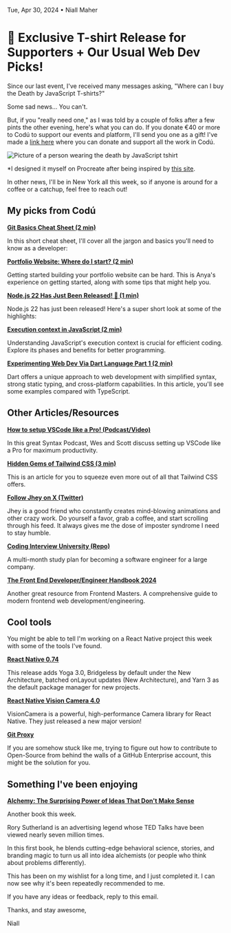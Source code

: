 Tue, Apr 30, 2024 • Niall Maher

# 👀 Exclusive T-shirt Release for Supporters + Our Usual Web Dev Picks!

Since our last event, I've received many messages asking, "Where can I buy the Death by JavaScript T-shirts?"

Some sad news... You can't.

But, if you "really need one," as I was told by a couple of folks after a few pints the other evening, here's what you can do. If you donate €40 or more to Codú to support our events and platform, I'll send you one as a gift! I've made a [link here](https://buy.stripe.com/6oEaELfcv6EH4M0288) where you can donate and support all the work in Codú.

![Picture of a person wearing the death by JavaScript tshirt](https://github.com/NiallJoeMaher/images/blob/main/tshirt/back.jpg?raw=true)

\*I designed it myself on Procreate after being inspired by [this site](https://deathbyjavascript.com/).

In other news, I'll be in New York all this week, so if anyone is around for a coffee or a catchup, feel free to reach out!

## My picks from Codú

**[Git Basics Cheat Sheet (2 min)](https://www.codu.co/articles/git-basics-cheat-sheet-34efzqxc)**

In this short cheat sheet, I'll cover all the jargon and basics you'll need to know as a developer:

**[Portfolio Website: Where do I start? (2 min)](https://www.codu.co/articles/portfolio-website-where-do-i-start-pdutwpbv)**

Getting started building your portfolio website can be hard. This is Anya's experience on getting started, along with some tips that might help you.

**[Node.js 22 Has Just Been Released! 🚀 (1 min)](https://www.codu.co/articles/node-js-22-has-just-been-released-iuvsmvsk)**

Node.js 22 has just been released! Here's a super short look at some of the highlights:

**[Execution context in JavaScript (2 min)](https://www.codu.co/articles/execution-context-in-javascript-c2ccp-4i)**

Understanding JavaScript's execution context is crucial for efficient coding. Explore its phases and benefits for better programming.

**[Experimenting Web Dev Via Dart Language Part 1 (2 min)](https://www.codu.co/articles/experimenting-web-dev-via-dart-langauage-part-1-j64nisgk)**

Dart offers a unique approach to web development with simplified syntax, strong static typing, and cross-platform capabilities. In this article, you'll see some examples compared with TypeScript.

## Other Articles/Resources

**[How to setup VSCode like a Pro! (Podcast/Video)](https://www.youtube.com/watch?v=VIdM5VSlJVw)**

In this great Syntax Podcast, Wes and Scott discuss setting up VSCode like a Pro for maximum productivity.

**[Hidden Gems of Tailwind CSS (3 min)](https://railsdesigner.com/hidden-gems-tailwind/)**

This is an article for you to squeeze even more out of all that Tailwind CSS offers.

**[Follow Jhey on X (Twitter)](https://twitter.com/jh3yy)**

Jhey is a good friend who constantly creates mind-blowing animations and other crazy work. Do yourself a favor, grab a coffee, and start scrolling through his feed. It always gives me the dose of imposter syndrome I need to stay humble.

**[Coding Interview University (Repo)](https://github.com/jwasham/coding-interview-university)**

A multi-month study plan for becoming a software engineer for a large company.

**[The Front End Developer/Engineer Handbook 2024](https://frontendmasters.com/guides/front-end-handbook/2024/)**

Another great resource from Frontend Masters. A comprehensive guide to modern frontend web development/engineering.

## Cool tools

You might be able to tell I'm working on a React Native project this week with some of the tools I've found.

**[React Native 0.74](https://reactnative.dev/blog/2024/04/22/release-0.74)**

This release adds Yoga 3.0, Bridgeless by default under the New Architecture, batched onLayout updates (New Architecture), and Yarn 3 as the default package manager for new projects.

**[React Native Vision Camera 4.0](https://github.com/mrousavy/react-native-vision-camera)**

VisionCamera is a powerful, high-performance Camera library for React Native. They just released a new major version!

**[Git Proxy](https://github.com/finos/git-proxy)**

If you are somehow stuck like me, trying to figure out how to contribute to Open-Source from behind the walls of a GitHub Enterprise account, this might be the solution for you.

## Something I've been enjoying

**[Alchemy: The Surprising Power of Ideas That Don't Make Sense](https://amzn.to/3JEKMwF)**

Another book this week.

Rory Sutherland is an advertising legend whose TED Talks have been viewed nearly seven million times.

In this first book, he blends cutting-edge behavioral science, stories, and branding magic to turn us all into idea alchemists (or people who think about problems differently).

This has been on my wishlist for a long time, and I just completed it. I can now see why it's been repeatedly recommended to me.

If you have any ideas or feedback, reply to this email.

Thanks, and stay awesome,

Niall
